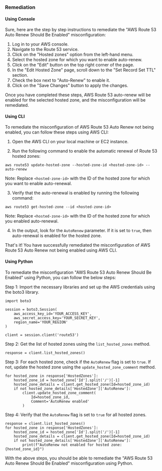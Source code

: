 ### Remediation

#### Using Console

Sure, here are the step by step instructions to remediate the "AWS Route 53 Auto Renew Should Be Enabled" misconfiguration:

1. Log in to your AWS console.
2. Navigate to the Route 53 service.
3. Click on the "Hosted zones" option from the left-hand menu.
4. Select the hosted zone for which you want to enable auto-renew.
5. Click on the "Edit" button on the top right corner of the page.
6. In the "Edit Hosted Zone" page, scroll down to the "Set Record Set TTL" section.
7. Check the box next to "Auto-Renew" to enable it.
8. Click on the "Save Changes" button to apply the changes.

Once you have completed these steps, AWS Route 53 auto-renew will be enabled for the selected hosted zone, and the misconfiguration will be remediated.

#### Using CLI

To remediate the misconfiguration of AWS Route 53 Auto Renew not being enabled, you can follow these steps using AWS CLI:

1. Open the AWS CLI on your local machine or EC2 instance.

2. Run the following command to enable the automatic renewal of Route 53 hosted zones:

```
aws route53 update-hosted-zone --hosted-zone-id <hosted-zone-id> --auto-renew
```

Note: Replace `<hosted-zone-id>` with the ID of the hosted zone for which you want to enable auto-renewal.

3. Verify that the auto-renewal is enabled by running the following command:

```
aws route53 get-hosted-zone --id <hosted-zone-id>
```

Note: Replace `<hosted-zone-id>` with the ID of the hosted zone for which you enabled auto-renewal.

4. In the output, look for the `AutoRenew` parameter. If it is set to `true`, then auto-renewal is enabled for the hosted zone.

That's it! You have successfully remediated the misconfiguration of AWS Route 53 Auto Renew not being enabled using AWS CLI.

#### Using Python

To remediate the misconfiguration "AWS Route 53 Auto Renew Should Be Enabled" using Python, you can follow the below steps:

Step 1: Import the necessary libraries and set up the AWS credentials using the boto3 library.

```
import boto3

session = boto3.Session(
    aws_access_key_id='YOUR_ACCESS_KEY',
    aws_secret_access_key='YOUR_SECRET_KEY',
    region_name='YOUR_REGION'
)

client = session.client('route53')
```

Step 2: Get the list of hosted zones using the `list_hosted_zones` method.

```
response = client.list_hosted_zones()
```

Step 3: For each hosted zone, check if the `AutoRenew` flag is set to `true`. If not, update the hosted zone using the `update_hosted_zone_comment` method.

```
for hosted_zone in response['HostedZones']:
    hosted_zone_id = hosted_zone['Id'].split('/')[-1]
    hosted_zone_details = client.get_hosted_zone(Id=hosted_zone_id)
    if not hosted_zone_details['HostedZone']['AutoRenew']:
        client.update_hosted_zone_comment(
            Id=hosted_zone_id,
            Comment='AutoRenew enabled'
        )
```

Step 4: Verify that the `AutoRenew` flag is set to `true` for all hosted zones.

```
response = client.list_hosted_zones()
for hosted_zone in response['HostedZones']:
    hosted_zone_id = hosted_zone['Id'].split('/')[-1]
    hosted_zone_details = client.get_hosted_zone(Id=hosted_zone_id)
    if not hosted_zone_details['HostedZone']['AutoRenew']:
        print(f"AutoRenew not enabled for hosted zone: {hosted_zone_id}")
```

With the above steps, you should be able to remediate the "AWS Route 53 Auto Renew Should Be Enabled" misconfiguration using Python.

